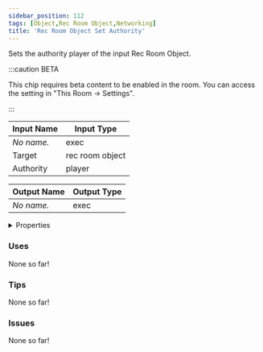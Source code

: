 ```yaml
---
sidebar_position: 112
tags: [Object,Rec Room Object,Networking]
title: 'Rec Room Object Set Authority'
---
```


Sets the authority player of the input Rec Room Object.

:::caution BETA

This chip requires beta content to be enabled in the room. You can access the setting in "This Room -> Settings".

:::


<EsbSvg />

| Input Name | Input Type |
|-----------|-----------|
| *No name.* | exec |
| Target | rec room object |
| Authority | player |

| Output Name | Output Type |
|-----------|-----------|
| *No name.* | exec |


<details>
  <summary>Properties</summary>
  <div>
    <div>
    <table>
      <thead>
        <tr>
          <th>Is beta required?</th>
          <th>✅</th>
        </tr>
        <tr>
          <th>Is this chip a trolling risk?</th>
          <th>❌</th>
        </tr>
        <tr>
          <th>Is this chip a role assignment risk?</th>
          <th>❌</th>
        </tr>
        <tr>
          <th>Chip UUID</th>
          <th>191f8009-5a2e-4da4-8817-980842a08d48</th>
        </tr>
      </thead>
    </table>
    </div>
  </div>
</details>

### Uses

None so far!

### Tips

None so far!

### Issues

None so far!